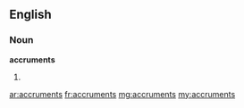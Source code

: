 ==English==

===Noun===
'''accruments'''

# {{plural of|[[accrument]]}}

[[ar:accruments]]
[[fr:accruments]]
[[mg:accruments]]
[[my:accruments]]